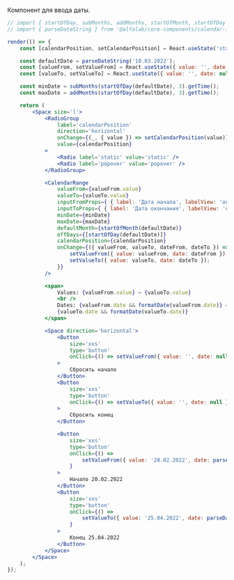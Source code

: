 Компонент для ввода даты.

```jsx live
// import { startOfDay, subMonths, addMonths, startOfMonth, startOfDay } from 'date-fns';
// import { parseDateString } from '@alfalab/core-components/calendar-input';

render(() => {
    const [calendarPosition, setCalendarPosition] = React.useState('static');

    const defaultDate = parseDateString('10.03.2022');
    const [valueFrom, setValueFrom] = React.useState({ value: '', date: null });
    const [valueTo, setValueTo] = React.useState({ value: '', date: null });

    const minDate = subMonths(startOfDay(defaultDate), 3).getTime();
    const maxDate = addMonths(startOfDay(defaultDate), 3).getTime();

    return (
        <Space size='l'>
            <RadioGroup
                label='calendarPosition'
                direction='horizontal'
                onChange={(_, { value }) => setCalendarPosition(value)}
                value={calendarPosition}
            >
                <Radio label='static' value='static' />
                <Radio label='popover' value='popover' />
            </RadioGroup>

            <CalendarRange
                valueFrom={valueFrom.value}
                valueTo={valueTo.value}
                inputFromProps={ { label: 'Дата начала', labelView: 'outer' } }
                inputToProps={ { label: 'Дата окончания', labelView: 'outer' } }
                minDate={minDate}
                maxDate={maxDate}
                defaultMonth={startOfMonth(defaultDate)}
                offDays={[startOfDay(defaultDate)]}
                calendarPosition={calendarPosition}
                onChange={({ valueFrom, valueTo, dateFrom, dateTo }) => {
                    setValueFrom({ value: valueFrom, date: dateFrom });
                    setValueTo({ value: valueTo, date: dateTo });
                }}
            />

            <span>
                Values: {valueFrom.value} — {valueTo.value}
                <br />
                Dates: {valueFrom.date && formatDate(valueFrom.date)} —{' '}
                {valueTo.date && formatDate(valueTo.date)}
            </span>

            <Space direction='horizontal'>
                <Button
                    size='xxs'
                    type='button'
                    onClick={() => setValueFrom({ value: '', date: null })}
                >
                    Сбросить начало
                </Button>
                <Button
                    size='xxs'
                    type='button'
                    onClick={() => setValueTo({ value: '', date: null })}
                >
                    Сбросить конец
                </Button>

                <Button
                    size='xxs'
                    type='button'
                    onClick={() =>
                        setValueFrom({ value: '20.02.2022', date: parseDateString('20.02.2022') })
                    }
                >
                    Начало 20.02.2022
                </Button>
                <Button
                    size='xxs'
                    type='button'
                    onClick={() =>
                        setValueTo({ value: '25.04.2022', date: parseDateString('25.04.2022') })
                    }
                >
                    Конец 25.04.2022
                </Button>
            </Space>
        </Space>
    );
});
```
